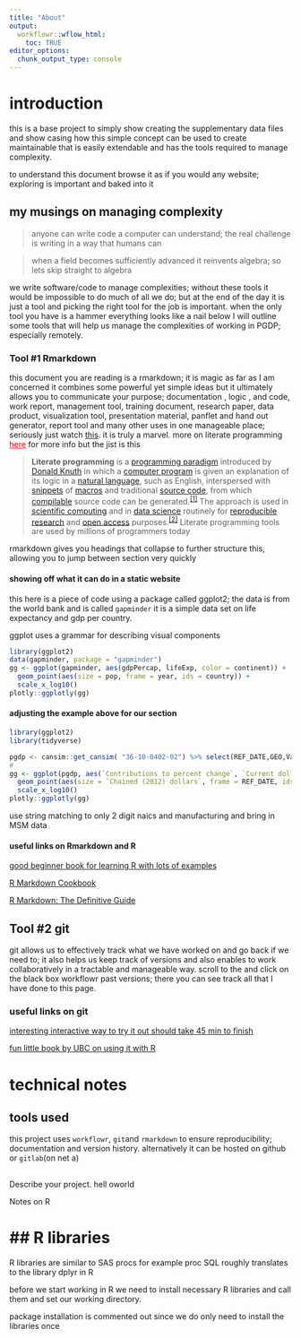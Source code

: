 ```yaml
---
title: "About"
output:
  workflowr::wflow_html:
    toc: TRUE
editor_options:
  chunk_output_type: console
---
```


# introduction

this is a base project to simply show creating the supplementary data files and show casing how this simple concept can be used to create maintainable that is easily extendable and has the tools required to manage complexity.

to understand this document browse it as if you would any website; exploring is important and baked into it

## my musings on managing complexity

> anyone can write code a computer can understand; the real challenge is writing in a way that humans can

> when a field becomes sufficiently advanced it reinvents algebra; so lets skip straight to algebra

we write software/code to manage complexities; without these tools it would be impossible to do much of all we do; but at the end of the day it is just a tool and picking the right tool for the job is important. when the only tool you have is a hammer everything looks like a nail below I will outline some tools that will help us manage the complexities of working in PGDP; especially remotely.

### Tool \#1 Rmarkdown

this document you are reading is a rmarkdown; it is magic as far as I am concerned it combines some powerful yet simple ideas but it ultimately allows you to communicate your purpose; documentation , logic , and code, work report, management tool, training document, research paper, data product, visualization tool, presentation material, panflet and hand out generator, report tool and many other uses in one manageable place; seriously just watch [this](https://www.youtube.com/watch?v=qLEkUjxk7e8). it is truly a marvel. more on literate programming [here](https://en.wikipedia.org/wiki/Literate_programming){#literateprogramming .documentation style="color:red"} for more info but the jist is this

> **Literate programming** is a [programming paradigm](https://en.wikipedia.org/wiki/Programming_paradigm "Programming paradigm") introduced by [Donald Knuth](https://en.wikipedia.org/wiki/Donald_Knuth "Donald Knuth") in which a [computer program](https://en.wikipedia.org/wiki/Computer_program "Computer program") is given an explanation of its logic in a [natural language](https://en.wikipedia.org/wiki/Natural_language "Natural language"), such as English, interspersed with [snippets](https://en.wikipedia.org/wiki/Snippet_(programming) "Snippet (programming)") of [macros](https://en.wikipedia.org/wiki/Macro_(computer_science) "Macro (computer science)") and traditional [source code](https://en.wikipedia.org/wiki/Source_code "Source code"), from which [compilable](https://en.wikipedia.org/wiki/Compiler "Compiler") source code can be generated.^[[1]](https://en.wikipedia.org/wiki/Literate_programming#cite_note-TCJ_LP-1)^ The approach is used in [scientific computing](https://en.wikipedia.org/wiki/Scientific_computing "Scientific computing") and in [data science](https://en.wikipedia.org/wiki/Data_science "Data science") routinely for [reproducible research](https://en.wikipedia.org/wiki/Reproducible_research "Reproducible research") and [open access](https://en.wikipedia.org/wiki/Open_access "Open access") purposes.^[[2]](https://en.wikipedia.org/wiki/Literate_programming#cite_note-2)^ Literate programming tools are used by millions of programmers today

rmarkdown gives you headings that collapse to further structure this, allowing you to jump between section very quickly

#### showing off what it can do in a static website

this here is a piece of code using a package called ggplot2; the data is from the world bank and is called `gapminder` it is a simple data set on life expectancy and gdp per country.

ggplot uses a grammar for describing visual components

```r
library(ggplot2)
data(gapminder, package = "gapminder")
gg <- ggplot(gapminder, aes(gdpPercap, lifeExp, color = continent)) +
  geom_point(aes(size = pop, frame = year, ids = country)) +
  scale_x_log10()
plotly::ggplotly(gg)
```

#### adjusting the example above for our section

```r
library(ggplot2)
library(tidyverse)

pgdp <- cansim::get_cansim( "36-10-0402-02") %>% select(REF_DATE,GEO,Value,VALUE,`North American Industry Classification System (NAICS)`) %>% pivot_wider(names_from = Value, values_from = VALUE) 
#
gg <- ggplot(pgdp, aes(`Contributions to percent change`, `Current dollars`, color = GEO)) +
  geom_point(aes(size = `Chained (2012) dollars`, frame = REF_DATE, ids = `North American Industry Classification System (NAICS)`)) +
  scale_x_log10()
plotly::ggplotly(gg)
```

use string matching to only 2 digit naics and manufacturing and bring in MSM data

#### useful links on Rmarkdown and R

[good beginner book for learning R with lots of examples](https://r4ds.had.co.nz/)

[R Markdown Cookbook](https://bookdown.org/yihui/rmarkdown-cookbook/)

[R Markdown: The Definitive Guide](https://bookdown.org/yihui/rmarkdown/)

## Tool \#2 git

git allows us to effectively track what we have worked on and go back if we need to; it also helps us keep track of versions and also enables to work collaboratively in a tractable and manageable way. scroll to the and click on the black box workflowr past versions; there you can see track all that I have done to this page.

### useful links on git

[interesting interactive way to try it out should take 45 min to finish](https://learngitbranching.js.org/ "a simple website to teach you git"){#documentation}

[fun little book by UBC on using it with R](https://happygitwithr.com/)

# technical notes

## tools used

this project uses `workflowr`, `git`and `rmarkdown` to ensure reproducibility; documentation and version history. alternatively it can be hosted on github or `gitlab`(on net a)

## 

Describe your project. hell oworld

Notes on R

# \#\# R libraries 

R libraries are similar to SAS procs for example proc SQL roughly translates to the library dplyr in R

before we start working in R we need to install necessary R libraries and call them and set our working directory.

package installation is commented out since we do only need to install the libraries once
